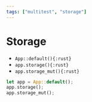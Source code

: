 ```yaml
---
tags: ["multitest", "storage"]
---
```


[MockStorage]: https://docs.rs/cosmwasm-std/latest/cosmwasm_std/testing/type.MockStorage.html

# Storage

- `App::default(){:rust}`
- `app.storage(){:rust}`
- `app.storage_mut(){:rust}`

```rust
let app = App::default();
app.storage();
app.storage_mut();
```
